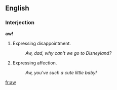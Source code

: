 ==English==
===Interjection===
'''aw!'''

#Expressing disappointment.
#:''Aw, dad, why can't we go to Disneyland?''
#Expressing affection.
#:''Aw, you've such a cute little baby!''

[[fr:aw]]
